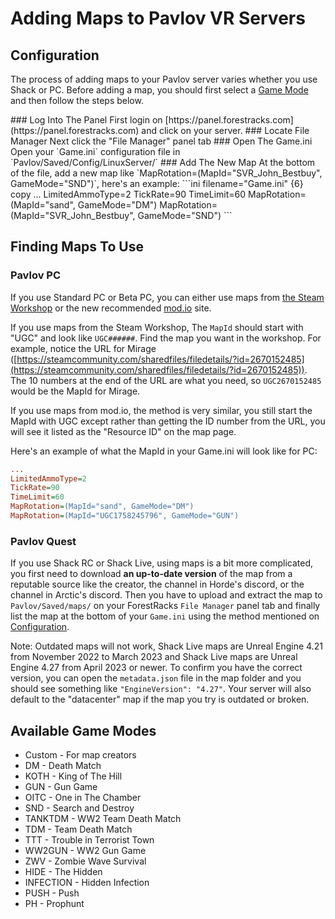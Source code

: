 
# Adding Maps to Pavlov VR Servers

## Configuration

The process of adding maps to your Pavlov server varies whether you use Shack or PC. Before adding a map, you should first select a [Game Mode](/games/pavlov/adding-maps#available-game-modes) and then follow the steps below.

<Steps>
### Log Into The Panel
First login on [https://panel.forestracks.com](https://panel.forestracks.com) and click on your server.
### Locate File Manager
Next click the "File Manager" panel tab
### Open The Game.ini
Open your `Game.ini` configuration file in `Pavlov/Saved/Config/LinuxServer/`
### Add The New Map
At the bottom of the file, add a new map like `MapRotation=(MapId="SVR_John_Bestbuy", GameMode="SND")`, here's an  example:
```ini filename="Game.ini" {6} copy
...
LimitedAmmoType=2
TickRate=90
TimeLimit=60
MapRotation=(MapId="sand", GameMode="DM")
MapRotation=(MapId="SVR_John_Bestbuy", GameMode="SND")
```
</Steps>

## Finding Maps To Use
### Pavlov PC
If you use Standard PC or Beta PC, you can either use maps from [the Steam Workshop](https://steamcommunity.com/workshop/about/?appid=555160) or the new recommended [mod.io](https://mod.io/g/pavlov) site.

If you use maps from the Steam Workshop, The `MapId` should start with "UGC" and look like `UGC######`. Find the map you want in the workshop. For example, notice the URL for Mirage ([https://steamcommunity.com/sharedfiles/filedetails/?id=2670152485](https://steamcommunity.com/sharedfiles/filedetails/?id=2670152485)). The 10 numbers at the end of the URL are what you need, so `UGC2670152485` would be the MapId for Mirage.

If you use maps from mod.io, the method is very similar, you still start the MapId with UGC except rather than getting the ID number from the URL, you will see it listed as the "Resource ID" on the map page.

Here's an example of what the MapId in your Game.ini will look like for PC:
```ini filename="Game.ini" {6} copy
...
LimitedAmmoType=2
TickRate=90
TimeLimit=60
MapRotation=(MapId="sand", GameMode="DM")
MapRotation=(MapId="UGC1758245796", GameMode="GUN")
```

### Pavlov Quest
If you use Shack RC or Shack Live, using maps is a bit more complicated, you first need to download **an up-to-date version** of the map from a reputable source like the creator, the channel in Horde's discord, or the channel in Arctic's discord. Then you have to upload and extract the map to `Pavlov/Saved/maps/` on your ForestRacks `File Manager` panel tab and finally list the map at the bottom of your `Game.ini` using the method mentioned on [Configuration](/games/pavlov/adding-maps#configuration). 

Note: Outdated maps will not work, Shack Live maps are Unreal Engine 4.21 from November 2022 to March 2023 and Shack Live maps are Unreal Engine 4.27 from April 2023 or newer. To confirm you have the correct version, you can open the `metadata.json` file in the map folder and you should see something like `"EngineVersion": "4.27"`. Your server will also default to the "datacenter" map if the map you try is outdated or broken.

## Available Game Modes
* Custom - For map creators
* DM - Death Match
* KOTH - King of The Hill
* GUN - Gun Game
* OITC - One in The Chamber
* SND - Search and Destroy
* TANKTDM - WW2 Team Death Match
* TDM - Team Death Match
* TTT - Trouble in Terrorist Town
* WW2GUN - WW2 Gun Game
* ZWV - Zombie Wave Survival
* HIDE - The Hidden
* INFECTION - Hidden Infection
* PUSH - Push
* PH - Prophunt